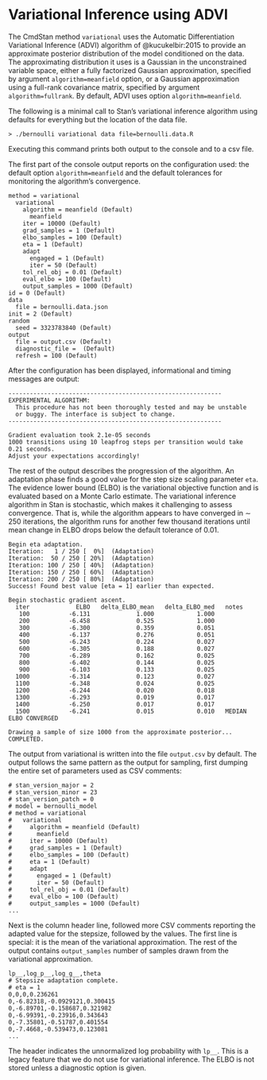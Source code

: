 # Variational Inference using ADVI

The CmdStan method `variational` uses the Automatic Differentiation Variational Inference (ADVI) algorithm of @kucukelbir:2015
to provide an approximate posterior distribution of the model conditioned on the data.
The approximating distribution it uses is a Gaussian in the unconstrained variable space,
either a fully factorized Gaussian approximation,
specified by argument `algorithm=meanfield` option, or a Gaussian approximation using a
full-rank covariance matrix, specified by argument `algorithm=fullrank`.
By default, ADVI uses option `algorithm=meanfield`.

The following is a minimal call to Stan's variational inference
algorithm using defaults for everything but the location of the data
file.

```
> ./bernoulli variational data file=bernoulli.data.R
```

Executing this command prints both output to the console and
to a csv file.

The first part of the console output reports on the configuration used:
the default option `algorithm=meanfield` and the default
tolerances for monitoring the algorithm's convergence.
```
method = variational
  variational
    algorithm = meanfield (Default)
      meanfield
    iter = 10000 (Default)
    grad_samples = 1 (Default)
    elbo_samples = 100 (Default)
    eta = 1 (Default)
    adapt
      engaged = 1 (Default)
      iter = 50 (Default)
    tol_rel_obj = 0.01 (Default)
    eval_elbo = 100 (Default)
    output_samples = 1000 (Default)
id = 0 (Default)
data
  file = bernoulli.data.json
init = 2 (Default)
random
  seed = 3323783840 (Default)
output
  file = output.csv (Default)
  diagnostic_file =  (Default)
  refresh = 100 (Default)
```
After the configuration has been displayed, informational and
timing messages are output:
```
------------------------------------------------------------
EXPERIMENTAL ALGORITHM:
  This procedure has not been thoroughly tested and may be unstable
  or buggy. The interface is subject to change.
------------------------------------------------------------

Gradient evaluation took 2.1e-05 seconds
1000 transitions using 10 leapfrog steps per transition would take 0.21 seconds.
Adjust your expectations accordingly!
```
The rest of the output describes the progression of the algorithm.
An adaptation phase finds a good value for the step size scaling
parameter `eta`. The evidence lower bound (ELBO) is the variational
objective function and is evaluated based on a Monte Carlo estimate.
The variational inference algorithm in Stan is stochastic, which makes
it challenging to assess convergence. That is, while the algorithm
appears to have converged in $\sim$ 250 iterations, the algorithm runs
for another few thousand iterations until mean change in ELBO drops
below the default tolerance of 0.01.
```
Begin eta adaptation.
Iteration:   1 / 250 [  0%]  (Adaptation)
Iteration:  50 / 250 [ 20%]  (Adaptation)
Iteration: 100 / 250 [ 40%]  (Adaptation)
Iteration: 150 / 250 [ 60%]  (Adaptation)
Iteration: 200 / 250 [ 80%]  (Adaptation)
Success! Found best value [eta = 1] earlier than expected.

Begin stochastic gradient ascent.
  iter             ELBO   delta_ELBO_mean   delta_ELBO_med   notes 
   100           -6.131             1.000            1.000
   200           -6.458             0.525            1.000
   300           -6.300             0.359            0.051
   400           -6.137             0.276            0.051
   500           -6.243             0.224            0.027
   600           -6.305             0.188            0.027
   700           -6.289             0.162            0.025
   800           -6.402             0.144            0.025
   900           -6.103             0.133            0.025
  1000           -6.314             0.123            0.027
  1100           -6.348             0.024            0.025
  1200           -6.244             0.020            0.018
  1300           -6.293             0.019            0.017
  1400           -6.250             0.017            0.017
  1500           -6.241             0.015            0.010   MEDIAN ELBO CONVERGED

Drawing a sample of size 1000 from the approximate posterior... 
COMPLETED.
```

The output from variational is written into the file `output.csv`
by default. The output follows the same pattern as the output for
sampling, first dumping the entire set of parameters used
as CSV comments:
```
# stan_version_major = 2
# stan_version_minor = 23
# stan_version_patch = 0
# model = bernoulli_model
# method = variational
#   variational
#     algorithm = meanfield (Default)
#       meanfield
#     iter = 10000 (Default)
#     grad_samples = 1 (Default)
#     elbo_samples = 100 (Default)
#     eta = 1 (Default)
#     adapt
#       engaged = 1 (Default)
#       iter = 50 (Default)
#     tol_rel_obj = 0.01 (Default)
#     eval_elbo = 100 (Default)
#     output_samples = 1000 (Default)
...
```

Next is the column header line, followed more CSV comments reporting the
adapted value for the stepsize, followed by the values.
The first line is special: it is the mean of the variational approximation.
The rest of the output contains `output_samples` number of samples
drawn from the variational approximation.

```
lp__,log_p__,log_g__,theta
# Stepsize adaptation complete.
# eta = 1
0,0,0,0.236261
0,-6.82318,-0.0929121,0.300415
0,-6.89701,-0.158687,0.321982
0,-6.99391,-0.23916,0.343643
0,-7.35801,-0.51787,0.401554
0,-7.4668,-0.539473,0.123081
...
```
The header indicates the unnormalized log probability with `lp__`.
This is a legacy feature that we do not use for variational inference.
The ELBO is not stored unless a diagnostic option is given.
